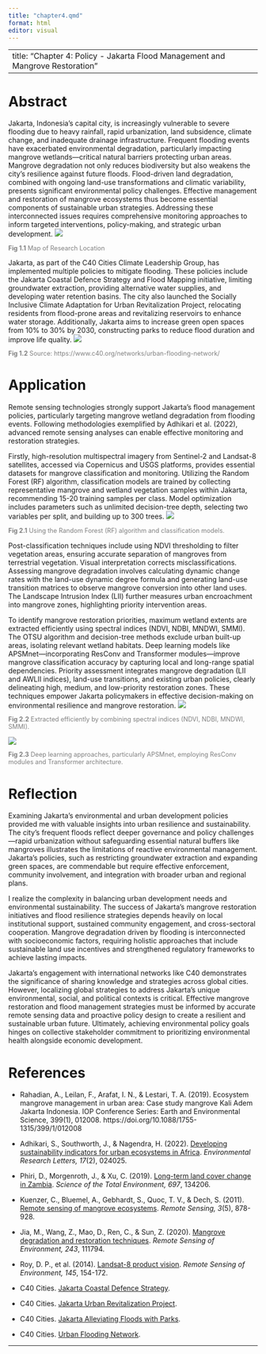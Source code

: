 ---
title: "chapter4.qmd"
format: html
editor: visual
---
---
title: "Chapter 4: Policy - Jakarta Flood Management and Mangrove Restoration"
---

# Abstract

Jakarta, Indonesia’s capital city, is increasingly vulnerable to severe flooding due to heavy rainfall, rapid urbanization, land subsidence, climate change, and inadequate drainage infrastructure. Frequent flooding events have exacerbated environmental degradation, particularly impacting mangrove wetlands—critical natural barriers protecting urban areas. Mangrove degradation not only reduces biodiversity but also weakens the city’s resilience against future floods. Flood-driven land degradation, combined with ongoing land-use transformations and climatic variability, presents significant environmental policy challenges. Effective management and restoration of mangrove ecosystems thus become essential components of sustainable urban strategies. Addressing these interconnected issues requires comprehensive monitoring approaches to inform targeted interventions, policy-making, and strategic urban development.
![](image/4-1.png)
<div style="font-size: 0.9em; color: gray;">
<b>Fig 1.1</b> Map of Research Location
</div>

Jakarta, as part of the C40 Cities Climate Leadership Group, has implemented multiple policies to mitigate flooding. These policies include the Jakarta Coastal Defence Strategy and Flood Mapping initiative, limiting groundwater extraction, providing alternative water supplies, and developing water retention basins. The city also launched the Socially Inclusive Climate Adaptation for Urban Revitalization Project, relocating residents from flood-prone areas and revitalizing reservoirs to enhance water storage. Additionally, Jakarta aims to increase green open spaces from 10% to 30% by 2030, constructing parks to reduce flood duration and improve life quality.
![](image/4-2.png)
<div style="font-size: 0.9em; color: gray;">
<b>Fig 1.2</b> Source: https://www.c40.org/networks/urban-flooding-network/
</div>

# Application

Remote sensing technologies strongly support Jakarta’s flood management policies, particularly targeting mangrove wetland degradation from flooding events. Following methodologies exemplified by Adhikari et al. (2022), advanced remote sensing analyses can enable effective monitoring and restoration strategies.

Firstly, high-resolution multispectral imagery from Sentinel-2 and Landsat-8 satellites, accessed via Copernicus and USGS platforms, provides essential datasets for mangrove classification and monitoring. Utilizing the Random Forest (RF) algorithm, classification models are trained by collecting representative mangrove and wetland vegetation samples within Jakarta, recommending 15-20 training samples per class. Model optimization includes parameters such as unlimited decision-tree depth, selecting two variables per split, and building up to 300 trees.
![](image/4-3.jpg)
<div style="font-size: 0.9em; color: gray;">
<b>Fig 2.1</b> Using the Random Forest (RF) algorithm and classification models.
</div>

Post-classification techniques include using NDVI thresholding to filter vegetation areas, ensuring accurate separation of mangroves from terrestrial vegetation. Visual interpretation corrects misclassifications. Assessing mangrove degradation involves calculating dynamic change rates with the land-use dynamic degree formula and generating land-use transition matrices to observe mangrove conversion into other land uses. The Landscape Intrusion Index (LII) further measures urban encroachment into mangrove zones, highlighting priority intervention areas.

To identify mangrove restoration priorities, maximum wetland extents are extracted efficiently using spectral indices (NDVI, NDBI, MNDWI, SMMI). The OTSU algorithm and decision-tree methods exclude urban built-up areas, isolating relevant wetland habitats. Deep learning models like APSMnet—incorporating ResConv and Transformer modules—improve mangrove classification accuracy by capturing local and long-range spatial dependencies. Priority assessment integrates mangrove degradation (LII and AWLII indices), land-use transitions, and existing urban policies, clearly delineating high, medium, and low-priority restoration zones. These techniques empower Jakarta policymakers in effective decision-making on environmental resilience and mangrove restoration.
![](image/4-5.png)
<div style="font-size: 0.9em; color: gray;">
<b>Fig 2.2</b> Extracted efficiently by combining spectral indices (NDVI, NDBI, MNDWI, SMMI).
</div>
![](image/4-4.jpg)
<div style="font-size: 0.9em; color: gray;">
<b>Fig 2.3</b> Deep learning approaches, particularly APSMnet, employing ResConv modules and Transformer architecture.
</div>

# Reflection

Examining Jakarta’s environmental and urban development policies provided me with valuable insights into urban resilience and sustainability. The city's frequent floods reflect deeper governance and policy challenges—rapid urbanization without safeguarding essential natural buffers like mangroves illustrates the limitations of reactive environmental management. Jakarta’s policies, such as restricting groundwater extraction and expanding green spaces, are commendable but require effective enforcement, community involvement, and integration with broader urban and regional plans.

I realize the complexity in balancing urban development needs and environmental sustainability. The success of Jakarta’s mangrove restoration initiatives and flood resilience strategies depends heavily on local institutional support, sustained community engagement, and cross-sectoral cooperation. Mangrove degradation driven by flooding is interconnected with socioeconomic factors, requiring holistic approaches that include sustainable land use incentives and strengthened regulatory frameworks to achieve lasting impacts.

Jakarta's engagement with international networks like C40 demonstrates the significance of sharing knowledge and strategies across global cities. However, localizing global strategies to address Jakarta’s unique environmental, social, and political contexts is critical. Effective mangrove restoration and flood management strategies must be informed by accurate remote sensing data and proactive policy design to create a resilient and sustainable urban future. Ultimately, achieving environmental policy goals hinges on collective stakeholder commitment to prioritizing environmental health alongside economic development.

# References

- Rahadian, A., Leilan, F., Arafat, I. N., & Lestari, T. A. (2019). Ecosystem mangrove management in urban area: Case study mangrove Kali Adem Jakarta Indonesia. IOP Conference Series: Earth and Environmental Science, 399(1), 012008. https://doi.org/10.1088/1755-1315/399/1/012008

- Adhikari, S., Southworth, J., & Nagendra, H. (2022). [Developing sustainability indicators for urban ecosystems in Africa](https://doi.org/10.1088/1748-9326/ac4df3). *Environmental Research Letters, 17*(2), 024025.

- Phiri, D., Morgenroth, J., & Xu, C. (2019). [Long-term land cover change in Zambia](https://doi.org/10.1016/j.scitotenv.2019.134206). *Science of the Total Environment, 697*, 134206.

- Kuenzer, C., Bluemel, A., Gebhardt, S., Quoc, T. V., & Dech, S. (2011). [Remote sensing of mangrove ecosystems](https://doi.org/10.3390/rs3050878). *Remote Sensing, 3*(5), 878-928.

- Jia, M., Wang, Z., Mao, D., Ren, C., & Sun, Z. (2020). [Mangrove degradation and restoration techniques](https://doi.org/10.1016/j.rse.2020.111794). *Remote Sensing of Environment, 243*, 111794.

- Roy, D. P., et al. (2014). [Landsat-8 product vision](https://doi.org/10.1016/j.rse.2014.02.001). *Remote Sensing of Environment, 145*, 154-172.

- C40 Cities. [Jakarta Coastal Defence Strategy](https://www.c40.org/case-studies/c40-good-practice-guides-jakarta-coastal-defence-strategy-and-flood-mapping/).

- C40 Cities. [Jakarta Urban Revitalization Project](https://www.c40.org/case-studies/c40-good-practice-guides-jakarta-socially-inclusive-climate-adaptation-for-urban-revitalization-project/).

- C40 Cities. [Jakarta Alleviating Floods with Parks](https://www.c40.org/case-studies/cities100-jakarta-alleviating-floods-with-parks-for-children/).

- C40 Cities. [Urban Flooding Network](https://www.c40.org/networks/urban-flooding-network/).

---

## 
